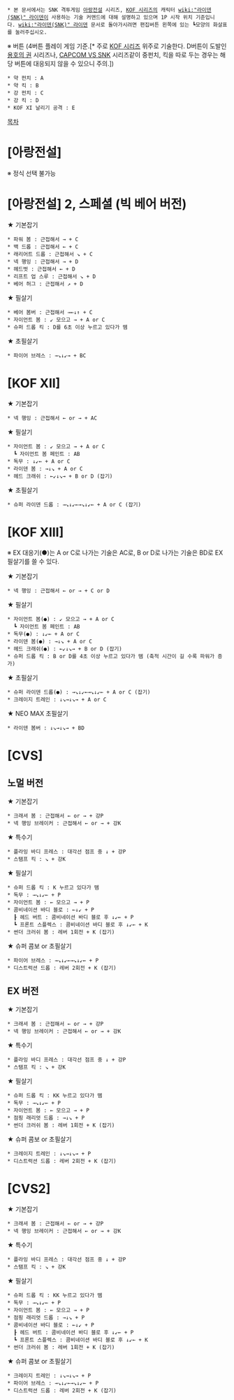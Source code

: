  * 본 문서에서는 SNK 격투게임 [[아랑전설]] 시리즈, [[KOF 시리즈]]의 캐릭터 [[wiki:"라이덴(SNK)" 라이덴]]이 사용하는 기술 커맨드에 대해 설명하고 있으며 1P 시작 위치 기준입니다. [[wiki:"라이덴(SNK)" 라이덴]] 문서로 돌아가시려면 편집버튼 왼쪽에 있는 ┗모양의 화살표를 눌러주십시오.

※ 버튼 (4버튼 플레이 게임 기준.[* 주로 [[KOF 시리즈]] 위주로 기술한다. D버튼이 도발인 [[용호의 권]] 시리즈나, [[CAPCOM VS SNK]] 시리즈같이 중펀치, 킥을 따로 두는 경우는 해당 버튼에 대응되지 않을 수 있으니 주의.])
 * 약 펀치 : A
 * 약 킥 : B
 * 강 펀치 : C
 * 강 킥 : D
 * KOF XI 날리기 공격 : E

[[목차]]
= [아랑전설] =

※ 정식 선택 불가능

= [아랑전설] 2, 스페셜 (빅 베어 버전) =

★ 기본잡기
 * 파워 봄 : 근접해서 → + C
 * 백 드롭 : 근접해서 ← + C
 * 래리어트 드롭 : 근접해서 ↘ + C
 * 넥 행잉 : 근접해서 → + D
 * 헤드벗 : 근접해서 ← + D
 * 리프트 업 스루 : 근접해서 ↘ + D
 * 베어 허그 : 근접해서 ↗ + D

★ 필살기
 * 베어 봄버 : 근접해서 →←↓↑ + C
 * 자이언트 봄 : ↙ 모으고 → + A or C
 * 슈퍼 드롭 킥 : D를 6초 이상 누르고 있다가 뗌

★ 초필살기
 * 파이어 브레스 : →↘↓↙→ + BC

= [KOF XII] =

★ 기본잡기
 * 넥 행잉 : 근접해서 ← or → + AC

★ 필살기
 * 자이언트 봄 : ↙ 모으고 → + A or C
   ┗ 자이언트 봄 페인트 : AB
 * 독무 : ↓↙← + A or C
 * 라이덴 봄 : →↓↘ + A or C
 * 헤드 크래쉬 : ←↙↓↘→ + B or D (잡기)

★ 초필살기
 * 슈퍼 라이덴 드롭 : →↘↓↙←→↘↓↙← + A or C (잡기)

= [KOF XIII] =

※ EX 대응기(●)는 A or C로 나가는 기술은 AC로, B or D로 나가는 기술은 BD로 EX 필살기를 쓸 수 있다.

★ 기본잡기
 * 넥 행잉 : 근접해서 ← or → + C or D

★ 필살기
 * 자이언트 봄(●) : ↙ 모으고 → + A or C
   ┗ 자이언트 봄 페인트 : AB
 * 독무(●) : ↓↙← + A or C
 * 라이덴 봄(●) : →↓↘ + A or C
 * 헤드 크래쉬(●) : ←↙↓↘→ + B or D (잡기)
 * 슈퍼 드롭 킥 : B or D를 4초 이상 누르고 있다가 뗌 (축적 시간이 길 수록 파워가 증가)

★ 초필살기
 * 슈퍼 라이덴 드롭(●) : →↘↓↙←→↘↓↙← + A or C (잡기)
 * 크레이지 트레인 : ↓↘→↓↘→ + A or C

★ NEO MAX 초필살기
 * 라이덴 봄버 : ↓↘→↓↘→ + BD

= [CVS] =
== 노멀 버전 ==

★ 기본잡기 
 * 크래셔 봄 : 근접해서 ← or → + 강P 
 * 넥 행잉 브레이커 : 근접해서 ← or → + 강K 

★ 특수기         
 * 플라잉 바디 프레스 : 대각선 점프 중 ↓ + 강P
 * 스탬프 킥 : ↘ + 강K 

★ 필살기 
 * 슈퍼 드롭 킥 : K 누르고 있다가 뗌 
 * 독무 : →↘↓↙← + P 
 * 자이언트 봄 : ← 모으고 → + P 
 * 콤비네이션 바디 블로 : ←↓↙ + P 
   ┠ 헤드 버트 : 콤비네이션 바디 블로 후 ↓↙← + P 
   ┗ 프론트 스플렉스 : 콤비네이션 바디 블로 후 ↓↙← + K
 * 썬더 크러쉬 봄 : 레버 1회전 + K (잡기) 

★ 슈퍼 콤보 or 초필살기 
 * 파이어 브레스 : →↘↓↙←→↘↓↙← + P 
 * 디스트럭션 드롭 : 레버 2회전 + K (잡기) 

== EX 버전 ==

★ 기본잡기 
 * 크래셔 봄 : 근접해서 ← or → + 강P 
 * 넥 행잉 브레이커 : 근접해서 ← or → + 강K 

★ 특수기         
 * 플라잉 바디 프레스 : 대각선 점프 중 ↓ + 강P
 * 스탬프 킥 : ↘ + 강K 

★ 필살기 
 * 슈퍼 드롭 킥 : KK 누르고 있다가 뗌 
 * 독무 : →↘↓↙← + P 
 * 자이언트 봄 : ← 모으고 → + P 
 * 점핑 래리엇 드롭 : →↓↘ + P
 * 썬더 크러쉬 봄 : 레버 1회전 + K (잡기) 

★ 슈퍼 콤보 or 초필살기 
 * 크레이지 트레인 : ↓↘→↓↘→ + P 
 * 디스트럭션 드롭 : 레버 2회전 + K (잡기) 

= [CVS2] =

★ 기본잡기 
 * 크래셔 봄 : 근접해서 ← or → + 강P 
 * 넥 행잉 브레이커 : 근접해서 ← or → + 강K 

★ 특수기         
 * 플라잉 바디 프레스 : 대각선 점프 중 ↓ + 강P
 * 스탬프 킥 : ↘ + 강K 

★ 필살기 
 * 슈퍼 드롭 킥 : KK 누르고 있다가 뗌 
 * 독무 : →↘↓↙← + P 
 * 자이언트 봄 : ← 모으고 → + P 
 * 점핑 래리엇 드롭 : →↓↘ + P
 * 콤비네이션 바디 블로 : ←↓↙ + P 
   ┠ 헤드 버트 : 콤비네이션 바디 블로 후 ↓↙← + P 
   ┗ 프론트 스플렉스 : 콤비네이션 바디 블로 후 ↓↙← + K
 * 썬더 크러쉬 봄 : 레버 1회전 + K (잡기) 

★ 슈퍼 콤보 or 초필살기 
 * 크레이지 트레인 : ↓↘→↓↘→ + P 
 * 파이어 브레스 : →↘↓↙←→↘↓↙← + P 
 * 디스트럭션 드롭 : 레버 2회전 + K (잡기) 
